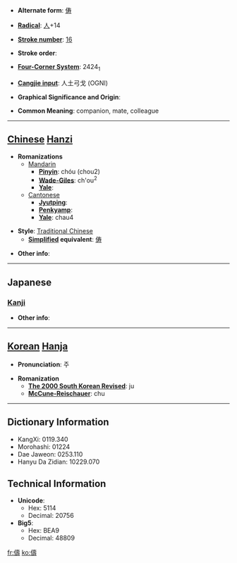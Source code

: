 * '''Alternate form''': [[俦]]

* '''[[Wiktionary:Chinese radical index| Radical]]''': [[Wiktionary:Chinese radical index 人|人]]+14

* '''[[Wiktionary:Chinese total strokes index|Stroke number]]''': [[Wiktionary:Chinese total strokes index 16|16]]

* '''Stroke order''': 

* '''[[Wiktionary:Chinese four corner index|Four-Corner System]]''': 2424<sub>1</sub>

* '''[[Wiktionary:Chinese Cangjie index|Cangjie input]]''': 人土弓戈 (OGNI)

* '''Graphical Significance and Origin''': 

* '''Common Meaning''': companion, mate, colleague

----

== [[Chinese]] [[Hanzi]] ==

* '''Romanizations'''
** [[Mandarin]]
*** '''[[Pinyin]]''': chóu (chou2)
*** '''[[Wade-Giles]]''': ch'ou<sup>2</sup>
*** '''[[Yale]]''': 
**[[Cantonese]]
***'''[[Jyutping]]''':
***'''[[Penkyamp]]''': 
***'''[[Yale]]''': chau4

* '''Style''': [[Traditional Chinese]] 
** '''[[Simplified Chinese|Simplified]] equivalent''': [[俦]]

* '''Other info''': 

----

==Japanese==
===[[Kanji]]===
{{kanji|on readings=[[ちゅう]] (chū), [[じゅ]] (ju)
|kun readings=[[ともがら]] (tomogara)
}}

* '''Other info''':  

----

== [[Korean]] [[Hanja]] ==

* '''Pronunciation''': 주

* '''Romanization'''
** '''[[The 2000 South Korean Revised Romanization|The 2000 South Korean Revised]]''': ju
** '''[[McCune-Reischauer]]''': chu

----

== Dictionary Information ==

* KangXi: 0119.340
* Morohashi: 01224
* Dae Jaweon: 0253.110
* Hanyu Da Zidian: 10229.070

== Technical Information ==

* '''Unicode''':
** Hex: 5114
** Decimal: 20756
* '''Big5''':
** Hex: BEA9
** Decimal: 48809

[[fr:儔]]
[[ko:儔]]